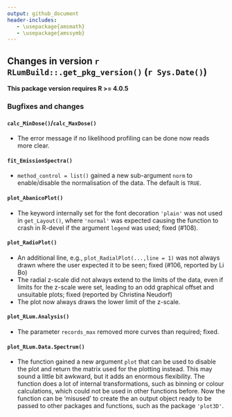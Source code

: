 ```yaml
---
output: github_document
header-includes:
   - \usepackage{amsmath}
   - \usepackage{amssymb}
---
```

<!-- NEWS.md was auto-generated by NEWS.Rmd. Please DO NOT edit by hand!-->

## Changes in version `r RLumBuild::.get_pkg_version()` (`r Sys.Date()`)

**This package version requires R >= 4.0.5**

### Bugfixes and changes

#### `calc_MinDose()`/`calc_MaxDose()`
* The error message if no likelihood profiling can be done now reads more clear. 

#### `fit_EmissionSpectra()` 
* `method_control = list()` gained a new sub-argument `norm` to enable/disable
the normalisation of the data. The default is `TRUE`. 

#### `plot_AbanicoPlot()`
* The keyword internally set for the font decoration `'plain'` was not used in `get_Layout()`, 
where `'normal'` was expected causing the function to crash in R-devel if the argument `legend` was used; fixed (#108). 

#### `plot_RadioPlot()`
* An additional line, e.g., `plot_RadialPlot(...,line = 1)` was not always drawn where the user expected it to be seen; fixed (#106, reported by Li Bo)
* The radial z-scale did not always extend to the limits of the data, even if limits for the z-scale were set, leading to an odd graphical offset and unsuitable plots; fixed (reported by Christina Neudorf)
* The plot now always draws the lower limit of the z-scale. 

#### `plot_RLum.Analysis()`
* The parameter `records_max` removed more curves than required; fixed. 

#### `plot_RLum.Data.Spectrum()`
* The function gained a new argument `plot` that can be used to disable the plot
and return the matrix used for the plotting instead. This may sound a little bit awkward, but
it adds an enormous flexibility. The function does a lot of internal transformations, 
such as binning or colour calculations, which could not be used in other functions before. 
Now the function can be 'misused' to create the an output object ready to be passed to other
packages and functions, such as the package `'plot3D'`.
